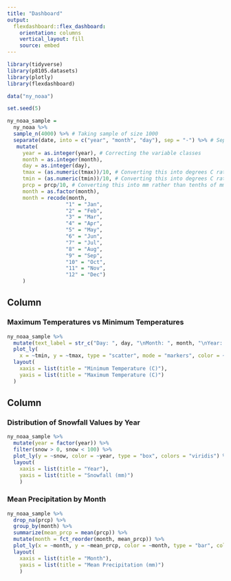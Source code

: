 ```yaml
---
title: "Dashboard"
output: 
  flexdashboard::flex_dashboard:
    orientation: columns
    vertical_layout: fill
    source: embed
---
```


```r
library(tidyverse)
library(p8105.datasets)
library(plotly)
library(flexdashboard)
```

```r
data("ny_noaa")

set.seed(5)

ny_noaa_sample =
  ny_noaa %>%
  sample_n(4000) %>% # Taking sample of size 1000
  separate(date, into = c("year", "month", "day"), sep = "-") %>% # Separating the date variable
   mutate(
     year = as.integer(year), # Correcting the variable classes
     month = as.integer(month),
     day = as.integer(day),
     tmax = (as.numeric(tmax))/10, # Converting this into degrees C rather than tenths of degrees C
     tmin = (as.numeric(tmin))/10, # Converting this into degrees C rather than tenths of degrees C
     prcp = prcp/10, # Converting this into mm rather than tenths of mm
     month = as.factor(month),
     month = recode(month,
                   "1" = "Jan",
                   "2" = "Feb",
                   "3" = "Mar",
                   "4" = "Apr",
                   "5" = "May",
                   "6" = "Jun",
                   "7" = "Jul",
                   "8" = "Aug",
                   "9" = "Sep",
                   "10" = "Oct",
                   "11" = "Nov",
                   "12" = "Dec")
     )
```


Column {data-width=550}
-----------------------------------------------------------------------

### Maximum Temperatures vs Minimum Temperatures

```r
ny_noaa_sample %>%
  mutate(text_label = str_c("Day: ", day, "\nMonth: ", month, "\nYear: ", year)) %>% 
  plot_ly(
    x = ~tmin, y = ~tmax, type = "scatter", mode = "markers", color = ~month, text = ~text_label, alpha = 0.5, colors = "viridis") %>%
  layout(
    xaxis = list(title = "Minimum Temperature (C)"),
    yaxis = list(title = "Maximum Temperature (C)")
  )
```

Column {data-width=450}
-----------------------------------------------------------------------

### Distribution of Snowfall Values by Year

```r
ny_noaa_sample %>%
  mutate(year = factor(year)) %>% 
  filter(snow > 0, snow < 100) %>% 
  plot_ly(y = ~snow, color = ~year, type = "box", colors = "viridis") %>%
  layout(
    xaxis = list(title = "Year"),
    yaxis = list(title = "Snowfall (mm)")
    )
```

### Mean Precipitation by Month

```r
ny_noaa_sample %>%
  drop_na(prcp) %>% 
  group_by(month) %>% 
  summarize(mean_prcp = mean(prcp)) %>% 
  mutate(month = fct_reorder(month, mean_prcp)) %>% 
  plot_ly(x = ~month, y = ~mean_prcp, color = ~month, type = "bar", colors = "viridis") %>% 
  layout(
    xaxis = list(title = "Month"),
    yaxis = list(title = "Mean Precipitation (mm)")
    )
```

